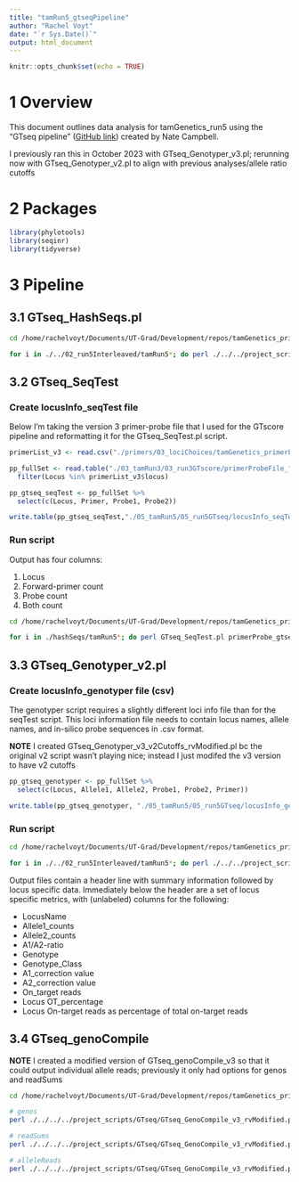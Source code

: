 ```yaml
---
title: "tamRun5_gtseqPipeline"
author: "Rachel Voyt"
date: "`r Sys.Date()`"
output: html_document
---
```


```r
knitr::opts_chunk$set(echo = TRUE)
```

# 1 Overview

This document outlines data analysis for tamGenetics_run5 using the "GTseq pipeline" ([GitHub link](https://github.com/GTseq/GTseq-Pipeline)) created by Nate Campbell.

I previously ran this in October 2023 with GTseq_Genotyper_v3.pl; rerunning now with GTseq_Genotyper_v2.pl to align with previous analyses/allele ratio cutoffs

# 2 Packages

```r
library(phylotools)
library(seqinr)
library(tidyverse)
```

# 3 Pipeline

## 3.1 GTseq_HashSeqs.pl

```bash
cd /home/rachelvoyt/Documents/UT-Grad/Development/repos/tamGenetics_primatesPeru/05_tamRun5/05_run5GTseq

for i in ./../02_run5Interleaved/tamRun5*; do perl ./../../project_scripts/GTseq/GTseq_HashSeqs.pl $i > ./hashSeqs/$(basename "${i/.fastq/.hash}"); done
```

## 3.2 GTseq_SeqTest

### Create locusInfo_seqTest file

Below I'm taking the version 3 primer-probe file that I used for the GTscore pipeline and reformatting it for the GTseq_SeqTest.pl script.

```r
primerList_v3 <- read.csv("./primers/03_lociChoices/tamGenetics_primerList_v3.csv")

pp_fullSet <- read.table("./03_tamRun3/03_run3GTscore/primerProbeFile_fullSet.txt", header = T) %>%
  filter(Locus %in% primerList_v3$locus)

pp_gtseq_seqTest <- pp_fullSet %>%
  select(c(Locus, Primer, Probe1, Probe2))

write.table(pp_gtseq_seqTest,"./05_tamRun5/05_run5GTseq/locusInfo_seqTest.txt", quote = F, sep = "\t", col.names = F, row.names = F)
```

### Run script

Output has four columns:
  
  1. Locus
  2. Forward-primer count
  3. Probe count
  4. Both count

```bash
cd /home/rachelvoyt/Documents/UT-Grad/Development/repos/tamGenetics_primatesPeru/05_tamRun5/05_run5GTseq

for i in ./hashSeqs/tamRun5*; do perl GTseq_SeqTest.pl primerProbe_gtseq.txt $i > ./seqTest/$(basename "${i/.hash/.seqtest.csv}"); done
```

## 3.3 GTseq_Genotyper_v2.pl

### Create locusInfo_genotyper file (csv)

The genotyper script requires a slightly different loci info file than for the seqTest script. This loci information file needs to contain locus names, allele names, and in-silico probe sequences in .csv format.

**NOTE** I created GTseq_Genotyper_v3_v2Cutoffs_rvModified.pl bc the original v2 script wasn't playing nice; instead I just modifed the v3 version to have v2 cutoffs

```r
pp_gtseq_genotyper <- pp_fullSet %>%
  select(c(Locus, Allele1, Allele2, Probe1, Probe2, Primer))

write.table(pp_gtseq_genotyper, "./05_tamRun5/05_run5GTseq/locusInfo_genotyper.csv", col.names = F, row.names = F, sep = ",", quote = F)
```

### Run script

```bash
cd /home/rachelvoyt/Documents/UT-Grad/Development/repos/tamGenetics_primatesPeru/05_tamRun5/05_run5GTseq

for i in ./../02_run5Interleaved/tamRun5*; do perl ./../../project_scripts/GTseq/GTseq_Genotyper_v3_v2Cutoffs_rvModified.pl locusInfo_genotyper.csv $i > ./genos/$(basename "${i/.fastq/.genos}"); done
```

Output files contain a header line with summary information followed by locus specific data. Immediately below the header are a set of locus specific metrics, with (unlabeled) columns for the following:

-   LocusName
-   Allele1_counts
-   Allele2_counts
-   A1/A2-ratio
-   Genotype
-   Genotype_Class
-   A1_correction value
-   A2_correction value
-   On_target reads
-   Locus OT_percentage
-   Locus On-target reads as percentage of total on-target reads

## 3.4 GTseq_genoCompile

**NOTE** I created a modified version of GTseq_genoCompile_v3 so that it could output individual allele reads; previously it only had options for genos and readSums

```bash
cd /home/rachelvoyt/Documents/UT-Grad/Development/repos/tamGenetics_primatesPeru/05_tamRun5/05_run5GTseq/genos

# genos
perl ./../../../project_scripts/GTseq/GTseq_GenoCompile_v3_rvModified.pl > ./../tamRun5_compiledGenos.csv

# readSums
perl ./../../../project_scripts/GTseq/GTseq_GenoCompile_v3_rvModified.pl C > ./../tamRun5_readSums.csv

# alleleReads
perl ./../../../project_scripts/GTseq/GTseq_GenoCompile_v3_rvModified.pl R > ./../tamRun5_alleleReads.csv
```